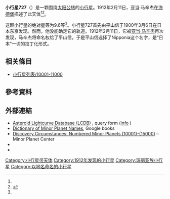 {{Infobox planet
 | minorplanet     = yes
 | name            = 727 Nipponia
 | background      = #D6D6D6
 | image = 
 | image_size      = 
 | caption         =
 | discovery_ref   =  <ref name="MPC-object" />
 | discoverer      = [[亚当·马辛杰|亚当·马辛杰]]
 | discovery_site  = [[海德堡|海德堡]]
 | discovered      = 1912年2月11日
 | mpc_name        = 727 Nipponia
 | alt_names       = 727 Nipponia
 | pronounced      = 
 | named_after     = <ref name="MPC-object" />
 | mp_category     = [[主帶小行星|主帶小行星]] <ref name="MPC-object" /><ref name="jpldata" />
 | orbit_ref       = <ref name="a">[http://ssd.jpl.nasa.gov/sbdb.cgi?sstr=727 727] {{Wayback|url=http://ssd.jpl.nasa.gov/sbdb.cgi?sstr=727 |date=20200803112557 }}，小行星數據庫瀏覽器（JPL Small-Body Database Browser）－[[美国国家航空航天局|美国国家航空航天局]]喷气推进实验室</ref>
 | epoch           = 2018-03-23.0（[[儒略日|JD]] 2458200.5）
 | uncertainty     = 0
 | observation_arc = 
 | aphelion = {{convert|2.839|AU|km|3|abbr=on|lk=out}}
 | perihelion      = {{convert|2.2949614|AU|km|3|abbr=on}}
 | semimajor       = 2.5668950
 | eccentricity    = 0.1059387
 | period          = 4.11[[儒略年|yr]]
 | mean_anomaly    = 354.77798[[度|°]]
 | mean_motion     = {{Deg2DMS|0.23965790|sup=ms}} / day
 | inclination     = 15.05847
 | asc_node        = 133.06330°
 | arg_peri        = 274.79691
 | mean_diameter   = 
 | rotation        = 
 | albedo          =
 | spectral_type   =
 | abs_magnitude   = 9.6<ref name="jpldata" />
}}
'''小行星727'''（{{lang-en|727 Nipponia}}）是一颗围绕[[太阳|太阳]][[公转|公转]]的[[小行星|小行星]]。1912年2月11日，亚当·马辛杰在[[海德堡|海德堡]]描述了此天体<ref name="a" /><ref>{{cite news|title=小行星列表|url=http://cfa-www.harvard.edu/iau/lists/NumberedMPs.txt|accessdate=2018-10-19|newspaper=哈佛大学|archive-date=2008-05-17|archive-url=https://web.archive.org/web/20080517010638/http://cfa-www.harvard.edu/iau/lists/NumberedMPs.txt|dead-url=no}}</ref>。

这颗小行星的[[绝对星等|绝对星等]]为9.6等<ref name="a" />。小行星727首先由[[平山信|平山信]]于1900年3月6日在日本东京发现。然而，他没能确定它的轨道。1912年2月11日，它被[[亚当·马辛杰|亚当·马辛杰]]再次发现，马辛杰将命名权给了平山信，于是平山信选择了Nipponia这个名字，是“日本”一词的拉丁化形式。

== 相关條目 ==
*[[小行星列表/10001-11000|小行星列表/10001-11000]]

== 參考資料 ==
{{reflist|refs=

<ref name="jpldata">{{cite web
 |type         = 2018-01-26 last obs.
 |title        = JPL Small-Body Database Browser:727 Nipponia-727 Nipponia
 |url          = https://ssd.jpl.nasa.gov/sbdb.cgi?sstr=727
 |publisher    = [[Jet_Propulsion_Laboratory|Jet Propulsion Laboratory]]
 |accessdate   = 28 March 2018
 |archive-date = 2020-08-03
 |archive-url  = https://web.archive.org/web/20200803112557/https://ssd.jpl.nasa.gov/sbdb.cgi?sstr=727
 |dead-url     = no
}}</ref>

<ref name="MPC-object">{{cite web
  |title      = 727 Nipponia
  |work      = Minor Planet Center
  |url      = https://www.minorplanetcenter.net/db_search/show_object?object_id=727
  |accessdate      = 28 March 2018
  |archive-date      = 2016-03-04
  |archive-url      = https://web.archive.org/web/20160304111611/http://www.minorplanetcenter.net/db_search/show_object?object_id=727
  |dead-url      = no
  }}</ref>

}}

==  外部連結 ==
* [http://www.minorplanet.info/PHP/lcdbsummaryquery.php Asteroid Lightcurve Database (LCDB)] {{Wayback|url=http://www.minorplanet.info/PHP/lcdbsummaryquery.php |date=20171210173955 }}, query form ([http://www.minorplanet.info/lightcurvedatabase.html info] {{Wayback|url=http://www.minorplanet.info/lightcurvedatabase.html |date=20171216050541 }})
* [https://books.google.com/books?id=aeAg1X7afOoC&pg Dictionary of Minor Planet Names], Google books
* [http://www.minorplanetcenter.net/iau/lists/NumberedMPs010001.html Discovery Circumstances: Numbered Minor Planets (10001)-(15000)] {{Wayback|url=http://www.minorplanetcenter.net/iau/lists/NumberedMPs010001.html |date=20180612162317 }} – Minor Planet Center
* {{AstDys|727}}
* {{JPL small body}}

{{Minor Planet Number|[[小行星726|小行星726]]|[[小行星728|小行星728]]}}
{{小天体}}

[[Category:小行星带天体|Category:小行星带天体]]
[[Category:1912年发现的小行星|Category:1912年发现的小行星]]
[[Category:玛丽亚族小行星|Category:玛丽亚族小行星]]
[[Category:以地名命名的小行星|Category:以地名命名的小行星]]


{{beltasteroid-stub}}